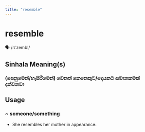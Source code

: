 ```yaml
---
title: "resemble"
---
```


# resemble

🗣️ /rɪˈzembl/

## Sinhala Meaning(s)

### (පෙනුමෙන්/හැසිරීමෙන්) වෙනත් කෙනෙකුට/දෙයකට සමානකමක් දක්වනවා

## Usage

### ~ someone/something

- She resembles her mother in appearance.

